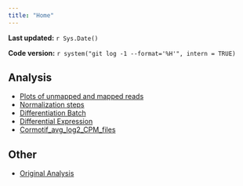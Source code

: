 ```yaml
---
title: "Home"
---
```


**Last updated:** `r Sys.Date()`

**Code version:** `r system("git log -1 --format='%H'", intern = TRUE)`




## Analysis

*  [Plots of unmapped and mapped reads](../analysis/Unmapped_mapped_plots.html)
*  [Normalization steps](../analysis/Normalize_again.html)
*  [Differentiation Batch](../analysis/Endoderm_TC_core_runs.html)
*  [Differential Expression](../analysis/DE_exp_limma_only.html)
*  [Cormotif_avg_log2_CPM_files](../analysis/Cormotif_avg_log2_CPM_.html)


## Other

*  [Original Analysis](../analysis/Endoderm_original_analysis.html)